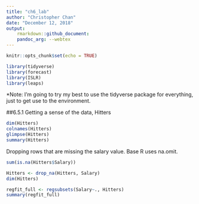 ```yaml
---
title: "ch6_lab"
author: "Christopher Chan"
date: "December 12, 2018"
output:
    rmarkdown::github_document:
    pandoc_arg: --webtex
---
```


```r
knitr::opts_chunk$set(echo = TRUE)
```

```r
library(tidyverse)
library(forecast)
library(ISLR)
library(leaps)
```
*Note: I'm going to try my best to use the tidyverse package for everything, just to get use to the environment.


##6.5.1
Getting a sense of the data, Hitters
```r
dim(Hitters)
colnames(Hitters)
glimpse(Hitters)
summary(Hitters)
```

Dropping rows that are missing the salary value. Base R uses na.omit.
```r
sum(is.na(Hitters$Salary))

Hitters <- drop_na(Hitters, Salary)
dim(Hitters)
```

```r
regfit_full <- regsubsets(Salary~., Hitters)
summary(regfit_full)
```











